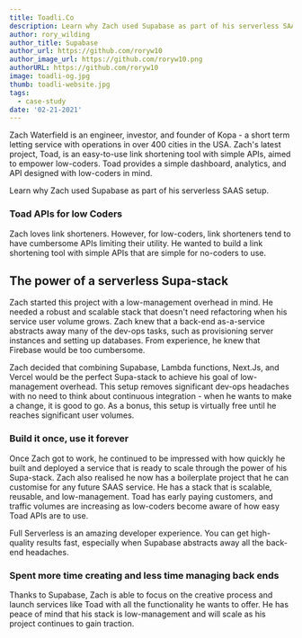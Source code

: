 ```yaml
---
title: Toadli.Co
description: Learn why Zach used Supabase as part of his serverless SAAS setup.
author: rory_wilding
author_title: Supabase
author_url: https://github.com/roryw10
author_image_url: https://github.com/roryw10.png
authorURL: https://github.com/roryw10
image: toadli-og.jpg
thumb: toadli-website.jpg
tags:
  - case-study
date: '02-21-2021'
---
```


Zach Waterfield is an engineer, investor, and founder of Kopa - a short term letting service with operations in over 400 cities in the USA. Zach's latest project, Toad, is an easy-to-use link shortening tool with simple APIs, aimed to empower low-coders. Toad provides a simple dashboard, analytics, and API designed with low-coders in mind.

Learn why Zach used Supabase as part of his serverless SAAS setup.

### Toad APIs for low Coders

Zach loves link shorteners. However, for low-coders, link shorteners tend to have cumbersome APIs limiting their utility. He wanted to build a link shortening tool with simple APIs that are simple for no-coders to use.

## T**he power of a serverless Supa-stack**

Zach started this project with a low-management overhead in mind. He needed a robust and scalable stack that doesn't need refactoring when his service user volume grows. Zach knew that a back-end as-a-service abstracts away many of the dev-ops tasks, such as provisioning server instances and setting up databases. From experience, he knew that Firebase would be too cumbersome.

Zach decided that combining Supabase, Lambda functions, Next.Js, and Vercel would be the perfect Supa-stack to achieve his goal of low-management overhead. This setup removes significant dev-ops headaches with no need to think about continuous integration - when he wants to make a change, it is good to go. As a bonus, this setup is virtually free until he reaches significant user volumes.

### Build it once, use it forever

Once Zach got to work, he continued to be impressed with how quickly he built and deployed a service that is ready to scale through the power of his Supa-stack. Zach also realised he now has a boilerplate project that he can customise for any future SAAS service. He has a stack that is scalable, reusable, and low-management. Toad has early paying customers, and traffic volumes are increasing as low-coders become aware of how easy Toad APIs are to use.

<Quote img="zach-waterfield.png" caption="Zach Waterfield - Toad">
  Full Serverless is an amazing developer experience. You can get high-quality results fast,
  especially when Supabase abstracts away all the back-end headaches.
</Quote>

### Spent more time creating and less time managing back ends

Thanks to Supabase, Zach is able to focus on the creative process and launch services like Toad with all the functionality he wants to offer. He has peace of mind that his stack is low-management and will scale as his project continues to gain traction.
